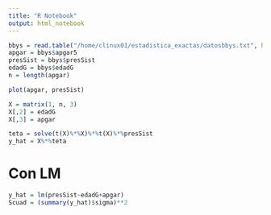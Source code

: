 ```yaml
---
title: "R Notebook"
output: html_notebook
---
```

```r
bbys = read.table("/home/clinux01/estadistica_exactas/datosbbys.txt", head=T)
apgar = bbys$apgar5
presSist = bbys$presSist
edadG = bbys$edadG
n = length(apgar)
```

```r
plot(apgar, presSist)
```

```r
X = matrix(1, n, 3)
X[,2] = edadG
X[,3] = apgar

teta = solve(t(X)%*%X)%*%t(X)%*%presSist
y_hat = X%*%teta


```

# Con LM

```r
y_hat = lm(presSist~edadG+apgar)
Scuad = (summary(y_hat)$sigma)**2
```

```r

```


